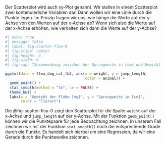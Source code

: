 Der Scatterplot wird auch xy-Plot genannt. Wir stellen in einem Scatterplot zwei kontenuierliche Variablen dar. Dann wollen wir eine Linie durch die Punkte legen. Im Prinzip fragen wir uns, wie hänge die Werte auf der y-Achse von den Werten auf der x-Achse ab? Wenn sich also die Werte auf der x-Achse erhöhen, wie verhalten sich dann die Werte auf der y-Achse?

```r
#| echo: true
#| message: false
#| label: fig-scatter-flea-0
#| fig-align: center
#| fig-height: 4
#| fig-width: 6
#| fig-cap: "Zusammenhang zwischen der Sprungweite in [cm] und Gewicht der Flöhe. Jeder Punkt stellt eine Beobachtung dar."

ggplot(data = flea_dog_cat_tbl, aes(x = weight, y = jump_length, 
                                    color = animal)) +
  geom_point() +
  stat_smooth(method = "lm", se = FALSE) +
  theme_bw() +
  labs(x = "Gewicht der Flöhe [mg]", y = "Sprungweite in [cm]",
       color = "Tierart") 

```

Die @fig-scatter-flea-0 zeigt den Scatterplot für die Spalte `weight` auf der x-Achse und `jump_length` auf der y-Achse. Mit der Funktion `geom_point()` können wir die Punktepaare für jede Beobachtung zeichnen. In unserem Fall zeichnen wir mit der Funktion `stat_smooth()` noch die entsprechende Grade durch die Punkte. Es handelt sich hierbei um eine Regression, da wir eine Gerade durch die Punktewolke zeichnen.
